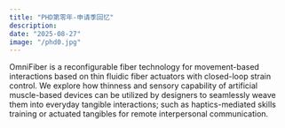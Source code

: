 ```yaml
---
title: "PHD第零年-申请季回忆"
description:
date: "2025-08-27"
image: "/phd0.jpg"
---
```


OmniFiber is a reconfigurable fiber technology for movement-based interactions based on thin fluidic fiber actuators with closed-loop strain control. We explore how thinness and sensory capability of artificial muscle-based devices can be utilized by designers to seamlessly weave them into everyday tangible interactions; such as haptics-mediated skills training or actuated tangibles for remote interpersonal communication.
